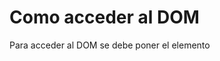 =Como acceder al DOM=
Para acceder al DOM se debe poner el elemento <script src='archivo.js'/> en el documento HTML que se esta trabajando.
Se recomienda que se ponga al final del documento pues de esta manera todo el documento se carga.
=Funciones en JavaScript con el DOM=
==document.getElementById(Id)==
Esta es una función que permite escoger y encontrar un elemento que tiene un Id determinado. Pasa todo el contenido
incluyendo el elemento y sus propiedades si se quiere solo el texto interno se usa
===innerHTML/innerText===
Es una función auxiliar de getElementById que permite devolver solo el texto o contenido interno al encontrado.
Ademas, permite asignar y reasignar facilmente los valores que contiene con solamente asignarlo directamente.
[[Utilizando]] innerHTML se puede agregar elementos HTML y utilizando innerText se puede agregar y configurar texto.
